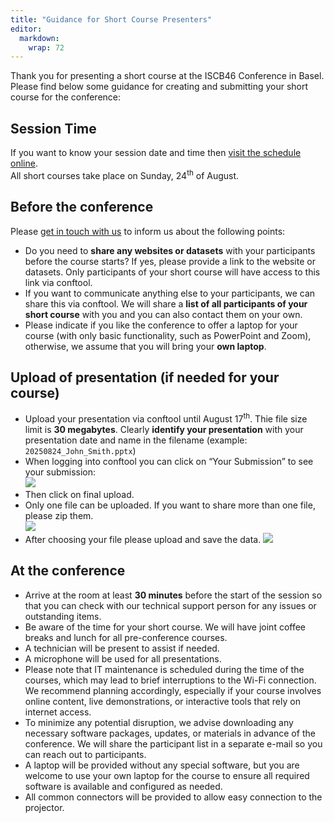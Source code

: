 ```yaml
---
title: "Guidance for Short Course Presenters"
editor: 
  markdown: 
    wrap: 72
---
```


Thank you for presenting a short course at the ISCB46 Conference in Basel. Please find below some guidance for creating and submitting your short course for the conference:

## Session Time

If you want to know your session date and time then [visit the schedule online](https://www.conftool.org/iscb2025/sessions.php).  
All short courses take place on Sunday, 24<sup>th</sup> of August.


## Before the conference

Please [get in touch with us](mailto:organizers@iscb2025.info) to inform us about the following points:

* Do you need to <b>share any websites or datasets</b> with your participants before the course starts? If yes, please provide a link to the website or datasets. Only participants of your short course will have access to this link via conftool.
* If you want to communicate anything else to your participants, we can share this via conftool. We will share a <b>list of all participants of your short course</b> with you and you can also contact them on your own.
* Please indicate if you like the conference to offer a laptop for your course (with only basic functionality, such as PowerPoint and Zoom), otherwise, we assume that you will bring your <b>own laptop</b>.


## Upload of presentation (if needed for your course)

* Upload your presentation via conftool until August 17<sup>th</sup>. Thie file size limit is <b>30 megabytes</b>. Clearly <b>identify your presentation</b> with your presentation date and name in the filename (example: `20250824_John_Smith.pptx`)
* When logging into conftool you can click on “Your Submission” to see your submission:  
  ![](img/guidance/poster-yoursubmissions.png)
* Then click on final upload. 
* Only one file can be uploaded. If you want to share more than one file, please zip them.  
  ![](img/guidance/poster-finalupload.png)
* After choosing your file please upload and save the data. 
  ![](img/guidance/poster-choosefile.png)




## At the conference

* Arrive at the room at least **30 minutes** before the start of the session so that you can check with our technical support person for any issues or outstanding items.
* Be aware of the time for your short course. We will have joint coffee breaks and lunch for all pre-conference courses.
* A technician will be present to assist if needed.
* A microphone will be used for all presentations. 
* Please note that IT maintenance is scheduled during the time of the courses, which may lead to brief interruptions to the Wi-Fi connection. We recommend planning accordingly, especially if your course involves online content, live demonstrations, or interactive tools that rely on internet access.
* To minimize any potential disruption, we advise downloading any necessary software packages, updates, or materials in advance of the conference. We will share the participant list in a separate e-mail so you can reach out to participants.
* A laptop will be provided without any special software, but you are welcome to use your own laptop for the course to ensure all required software is available and configured as needed. 
* All common connectors will be provided to allow easy connection to the projector.

